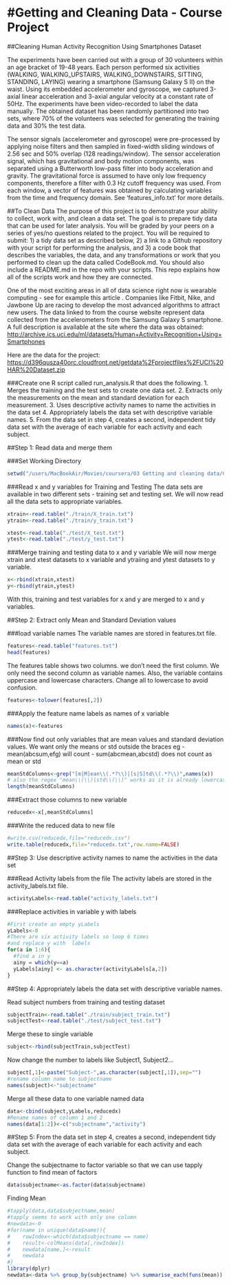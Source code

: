#Getting and Cleaning Data - Course Project
===================================================
##Cleaning Human Activity Recognition Using Smartphones Dataset  
  
The experiments have been carried out with a group of 30 volunteers within an age bracket of 19-48 years. Each person performed six activities (WALKING, WALKING_UPSTAIRS, WALKING_DOWNSTAIRS, SITTING, STANDING, LAYING) wearing a smartphone (Samsung Galaxy S II) on the waist. Using its embedded accelerometer and gyroscope, we captured 3-axial linear acceleration and 3-axial angular velocity at a constant rate of 50Hz. The experiments have been video-recorded to label the data manually. The obtained dataset has been randomly partitioned into two sets, where 70% of the volunteers was selected for generating the training data and 30% the test data.  
  
The sensor signals (accelerometer and gyroscope) were pre-processed by applying noise filters and then sampled in fixed-width sliding windows of 2.56 sec and 50% overlap (128 readings/window). The sensor acceleration signal, which has gravitational and body motion components, was separated using a Butterworth low-pass filter into body acceleration and gravity. The gravitational force is assumed to have only low frequency components, therefore a filter with 0.3 Hz cutoff frequency was used. From each window, a vector of features was obtained by calculating variables from the time and frequency domain. See 'features_info.txt' for more details. 

##To Clean Data
The purpose of this project is to demonstrate your ability to collect, work with, and clean a data set. The goal is to prepare tidy data that can be used for later analysis. You will be graded by your peers on a series of yes/no questions related to the project. You will be required to submit: 1) a tidy data set as described below, 2) a link to a Github repository with your script for performing the analysis, and 3) a code book that describes the variables, the data, and any transformations or work that you performed to clean up the data called CodeBook.md. You should also include a README.md in the repo with your scripts. This repo explains how all of the scripts work and how they are connected. 

One of the most exciting areas in all of data science right now is wearable computing - see for example this article . Companies like Fitbit, Nike, and Jawbone Up are racing to develop the most advanced algorithms to attract new users. The data linked to from the course website represent data collected from the accelerometers from the Samsung Galaxy S smartphone. A full description is available at the site where the data was obtained: <http://archive.ics.uci.edu/ml/datasets/Human+Activity+Recognition+Using+Smartphones>

Here are the data for the project: <https://d396qusza40orc.cloudfront.net/getdata%2Fprojectfiles%2FUCI%20HAR%20Dataset.zip>

###Create one R script called run_analysis.R that does the following. 
1. Merges the training and the test sets to create one data set.
2. Extracts only the measurements on the mean and standard deviation for each measurement. 
3. Uses descriptive activity names to name the activities in the data set
4. Appropriately labels the data set with descriptive variable names. 
5. From the data set in step 4, creates a second, independent tidy data set with the average of each variable for each activity and each subject.

##Step 1: Read data and merge them

###Set Working Directory 
```r
setwd("/users/MacBookAir/Movies/coursera/03 Getting and cleaning data/Course project/UCI HAR Dataset/")
```

###Read x and y variables for Training and Testing 
The data sets are available in two different sets - training set and testing set. We will now read all the data sets to appropriate variables.
```r
xtrain<-read.table("./train/X_train.txt")
ytrain<-read.table("./train/y_train.txt")

xtest<-read.table("./test/X_test.txt")
ytest<-read.table("./test/y_test.txt")
```

###Merge training and testing data to x and y variable
We will now merge xtrain and xtest datasets to x variable and ytraiing and ytest datasets to y variable.
```r
x<-rbind(xtrain,xtest)
y<-rbind(ytrain,ytest)
```
With this, training and test variables for x and y are merged to x and y variables.

##Step 2: Extract only Mean and Standard Deviation values

###load variable names
The variable names are stored in features.txt file.
```r
features<-read.table("features.txt")
head(features)
```
The features table shows two columns. we don't need the first column. We only need the second column as variable names. Also, the variable contains uppercase and lowercase characters. Change all to lowercase to avoid confusion.
```r
features<-tolower(features[,2])
```
  


###Apply the feature name labels as names of x variable
```r
names(x)<-features
```




###Now find out only variables that are mean values and standard deviation values.
We want only the means or std outside the braces eg
 - mean(abcsum,efg) will count
 - sum(abcmean,abcstd) does not count as mean or std
```r
meanStdColumns<-grep("[m|M]ean\\(.*?\\)|[s|S]td\\(.*?\\)",names(x))
# also the regex "mean\\(\\)|std\\(\\)" works as it is already lowercase
length(meanStdColumns)
```

###Extract those columns to new variable
```r
reducedx<-x[,meanStdColumns]
```

###Write the reduced data to new file
```r
#write.csv(reducedx,file="reducedx.csv")
write.table(reducedx,file="reducedx.txt",row.name=FALSE)
```


##Step 3: Use descriptive activity names to name the activities in the data set

###Read Activity labels from the file
The activity labels are stored in the activity_labels.txt file.
```r
activityLabels<-read.table("activity_labels.txt")
```


###Replace activities in variable y with labels
```r
#First create an empty yLabels
yLabels<-0
#There are six activity labels so loop 6 times 
#and replace y with  labels
for(a in 1:6){
  #find a in y
  ainy = which(y==a)
  yLabels[ainy] <- as.character(activityLabels[a,2])
}
```

##Step 4: Appropriately labels the data set with descriptive variable names. 

Read subject numbers from training and testing dataset
```r
subjectTrain<-read.table("./train/subject_train.txt")
subjectTest<-read.table("./test/subject_test.txt")
```

Merge these to single variable
```r
subject<-rbind(subjectTrain,subjectTest)
```

Now change the number to labels like Subject1, Subject2...
```r
subject[,1]<-paste("Subject-",as.character(subject[,1]),sep="")
#rename column name to subjectname
names(subject)<-"subjectname"
```

Merge all these data to one variable named data
```r
data<-cbind(subject,yLabels,reducedx)
#Rename names of column 1 and 2
names(data[1:2])<-c("subjectname","activity")
```


##Step 5: From the data set in step 4, creates a second, independent tidy data set with the average of each variable for each activity and each subject.

Change the subjectname to factor variable so that we can use tapply function to find mean of factors
```r
data$subjectname<-as.factor(data$subjectname)
```

Finding Mean
```r
#tapply(data,data$subjectname,mean)
#tapply seems to work with only one column
#newdata<-0
#for(name in unique(data$name)){
#    rowIndex<-which(data$subjectname == name)
#    result<-colMeans(data[,rowIndex])
#    newdata[name,]<-result
#    newdata
#}
library(dplyr)
newdata<-data %>% group_by(subjectname) %>% summarise_each(funs(mean))
```